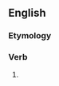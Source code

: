 ==English==

===Etymology===
{{suffix|en|water|eth|nocat=1}}

===Verb===
{{head|en|verb form}}

# {{en-archaic third-person singular of|water}}